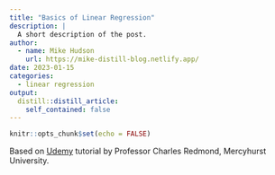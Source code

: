 ```yaml
---
title: "Basics of Linear Regression"
description: |
  A short description of the post.
author:
  - name: Mike Hudson
    url: https://mike-distill-blog.netlify.app/
date: 2023-01-15
categories:
  - linear regression
output:
  distill::distill_article:
    self_contained: false
---
```



```r
knitr::opts_chunk$set(echo = FALSE)
```

Based on [Udemy](https://www.udemy.com/course/machlearn1/learn/lecture/2897930#overview) tutorial by Professor Charles Redmond, Mercyhurst University.

